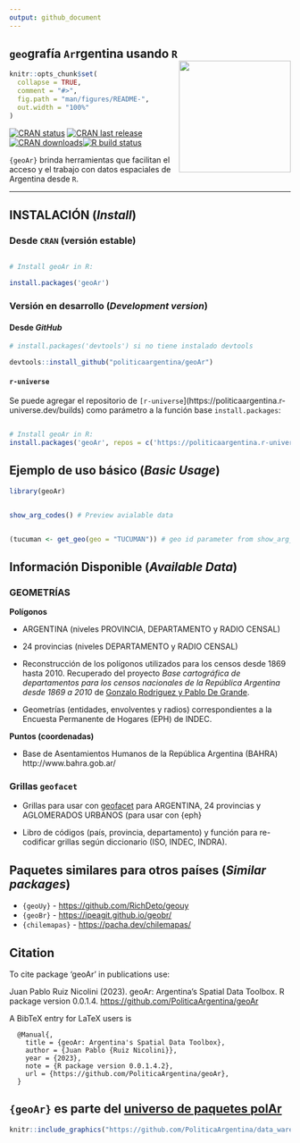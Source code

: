 ```yaml
---
output: github_document
---
```


## `geo`grafía `Ar`rgentina usando `R` <a><img src="man/figures/logo.png" width="200" align="right"/></a>

<!-- README.md is generated from README.Rmd. Please edit that file -->

```r
knitr::opts_chunk$set(
  collapse = TRUE,
  comment = "#>",
  fig.path = "man/figures/README-",
  out.width = "100%"
)
```

<!-- badges: start -->

[![CRAN status](https://www.r-pkg.org/badges/version/geoAr)](https://CRAN.R-project.org/package=geoAr) [![CRAN last release](https://www.r-pkg.org/badges/last-release/geoAr)](https://CRAN.R-project.org/package=geoAr)[![CRAN downloads](https://cranlogs.r-pkg.org/badges/grand-total/geoAr)](https://CRAN.R-project.org/package=geoAr)[![R build status](https://github.com/PoliticaArgentina/geoAr/workflows/R-CMD-check/badge.svg)](https://github.com/PoliticaArgentina/geoAr/actions)

<!-- badges: end -->

`{geoAr}` brinda herramientas que facilitan el acceso y el trabajo con datos espaciales de Argentina desde `R`.

------------------------------------------------------------------------

## INSTALACIÓN (_Install_)


### Desde  `CRAN` (versión estable)

```r

# Install geoAr in R:

install.packages('geoAr')

```


### Versión en desarrollo (*Development version*)

#### Desde _GitHub_

``` r
# install.packages('devtools') si no tiene instalado devtools

devtools::install_github("politicaargentina/geoAr")
```

#### `r-universe` 

Se puede agregar el repositorio de `[r-universe`](https://politicaargentina.r-universe.dev/builds) como parámetro a la función base `install.packages`:

```r

# Install geoAr in R:
install.packages('geoAr', repos = c('https://politicaargentina.r-universe.dev')

```


## Ejemplo de uso básico (*Basic Usage*)

```r

library(geoAr)


show_arg_codes() # Preview avialable data 


(tucuman <- get_geo(geo = "TUCUMAN")) # geo id parameter from show_arg_codes() function

```

## Información Disponible (*Available Data*)

### GEOMETRÍAS

**Polígonos**

-   ARGENTINA (niveles PROVINCIA, DEPARTAMENTO y RADIO CENSAL)

-   24 provincias (niveles DEPARTAMENTO y RADIO CENSAL)

-  Reconstrucción de los polígonos utilizados para los censos desde 1869 hasta 2010. Recuperado del proyecto _Base cartográfica de departamentos para los censos nacionales de la República Argentina desde 1869 a 2010_ de [Gonzalo Rodriguez y Pablo De Grande](https://ri.conicet.gov.ar/handle/11336/149867). 

- Geometrías (entidades, envolventes y radios) correspondientes a la Encuesta Permanente de Hogares (EPH) de INDEC.

**Puntos (coordenadas)**

- Base de Asentamientos Humanos de la República Argentina (BAHRA) http://www.bahra.gob.ar/ 


### Grillas `geofacet`

-   Grillas para usar con [geofacet](<https://politicaargentina.github.io/geoAr/articles/geoAr_geofacet.html>) para ARGENTINA, 24 provincias y AGLOMERADOS URBANOS (para usar con {eph}

-   Libro de códigos (país, provincia, departamento) y función para re-codificar grillas según diccionario (ISO, INDEC, INDRA).

## Paquetes similares para otros países (*Similar packages*)

-   `{geoUy}` - <https://github.com/RichDeto/geouy>
-   `{geoBr}` - <https://ipeagit.github.io/geobr/>
-   `{chilemapas}` - <https://pacha.dev/chilemapas/>

## Citation

To cite package 'geoAr' in publications use:

Juan Pablo Ruiz Nicolini (2023). geoAr: Argentina's Spatial Data Toolbox. R package version 0.0.1.4. <https://github.com/PoliticaArgentina/geoAr>

A BibTeX entry for LaTeX users is

      @Manual{,
        title = {geoAr: Argentina's Spatial Data Toolbox},
        author = {Juan Pablo {Ruiz Nicolini}},
        year = {2023},
        note = {R package version 0.0.1.4.2},
        url = {https://github.com/PoliticaArgentina/geoAr},
      }

## `{geoAr}` es parte del [universo de paquetes **polAr**](https://github.com/PoliticaArgentina/polArverse)

```r

knitr::include_graphics("https://github.com/PoliticaArgentina/data_warehouse/raw/master/hex/collage.png")

```
